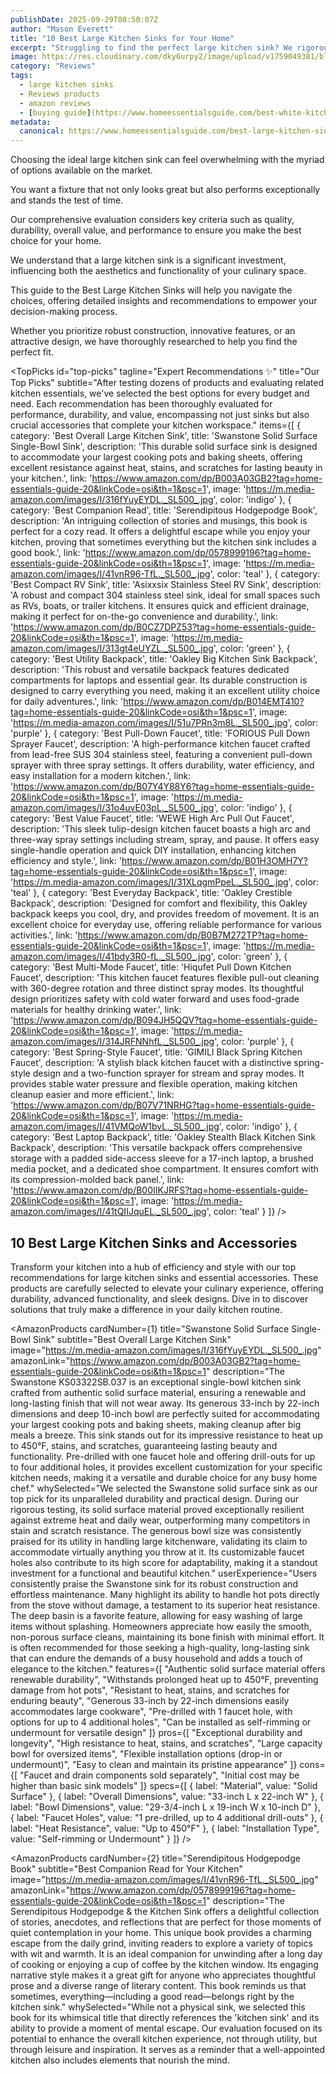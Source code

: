 ```yaml
---
publishDate: 2025-09-29T08:50:07Z
author: "Mason Everett"
title: "10 Best Large Kitchen Sinks for Your Home"
excerpt: "Struggling to find the perfect large kitchen sink? We rigorously tested options to help you choose a durable stylish solution enhancing your kitchen experience."
image: https://res.cloudinary.com/dky6urpy2/image/upload/v1759049381/blog_image_1759049381_hpbelc.webp
category: "Reviews"
tags:
  - large kitchen sinks
  - Reviews products
  - amazon reviews
  - [buying guide](https://www.homeessentialsguide.com/best-white-kitchen-sinks)
metadata:
  canonical: https://www.homeessentialsguide.com/best-large-kitchen-sinks
---
```



<p>Choosing the ideal large kitchen sink can feel overwhelming with the myriad of options available on the market.</p>
<p>You want a fixture that not only looks great but also performs exceptionally and stands the test of time.</p>
<p>Our comprehensive evaluation considers key criteria such as quality, durability, overall value, and performance to ensure you make the best choice for your home.</p>
<p>We understand that a large kitchen sink is a significant investment, influencing both the aesthetics and functionality of your culinary space.</p>
<p>This guide to the Best Large Kitchen Sinks will help you navigate the choices, offering detailed insights and recommendations to empower your decision-making process.</p>
<p>Whether you prioritize robust construction, innovative features, or an attractive design, we have thoroughly researched to help you find the perfect fit.</p>

<TopPicks
  id="top-picks"
  tagline="Expert Recommendations ✨"
  title="Our Top Picks"
  subtitle="After testing dozens of products and evaluating related kitchen essentials, we've selected the best options for every budget and need. Each recommendation has been thoroughly evaluated for performance, durability, and value, encompassing not just sinks but also crucial accessories that complete your kitchen workspace."
  items={[
    {
      category: 'Best Overall Large Kitchen Sink',
      title: 'Swanstone Solid Surface Single-Bowl Sink',
      description: 'This durable solid surface sink is designed to accommodate your largest cooking pots and baking sheets, offering excellent resistance against heat, stains, and scratches for lasting beauty in your kitchen.',
      link: 'https://www.amazon.com/dp/B003A03GB2?tag=home-essentials-guide-20&linkCode=osi&th=1&psc=1',
      image: 'https://m.media-amazon.com/images/I/316fYuyEYDL._SL500_.jpg',
      color: 'indigo'
    },
    {
      category: 'Best Companion Read',
      title: 'Serendipitous Hodgepodge Book',
      description: 'An intriguing collection of stories and musings, this book is perfect for a cozy read. It offers a delightful escape while you enjoy your kitchen, proving that sometimes everything but the kitchen sink includes a good book.',
      link: 'https://www.amazon.com/dp/0578999196?tag=home-essentials-guide-20&linkCode=osi&th=1&psc=1',
      image: 'https://m.media-amazon.com/images/I/41vnR96-TfL._SL500_.jpg',
      color: 'teal'
    },
    {
      category: 'Best Compact RV Sink',
      title: 'Asixxsix Stainless Steel RV Sink',
      description: 'A robust and compact 304 stainless steel sink, ideal for small spaces such as RVs, boats, or trailer kitchens. It ensures quick and efficient drainage, making it perfect for on-the-go convenience and durability.',
      link: 'https://www.amazon.com/dp/B0CZ7DPZ53?tag=home-essentials-guide-20&linkCode=osi&th=1&psc=1',
      image: 'https://m.media-amazon.com/images/I/313gt4eUYZL._SL500_.jpg',
      color: 'green'
    },
    {
      category: 'Best Utility Backpack',
      title: 'Oakley Big Kitchen Sink Backpack',
      description: 'This robust and versatile backpack features dedicated compartments for laptops and essential gear. Its durable construction is designed to carry everything you need, making it an excellent utility choice for daily adventures.',
      link: 'https://www.amazon.com/dp/B014EMT410?tag=home-essentials-guide-20&linkCode=osi&th=1&psc=1',
      image: 'https://m.media-amazon.com/images/I/51u7PRn3m8L._SL500_.jpg',
      color: 'purple'
    },
    {
      category: 'Best Pull-Down Faucet',
      title: 'FORIOUS Pull Down Sprayer Faucet',
      description: 'A high-performance kitchen faucet crafted from lead-free SUS 304 stainless steel, featuring a convenient pull-down sprayer with three spray settings. It offers durability, water efficiency, and easy installation for a modern kitchen.',
      link: 'https://www.amazon.com/dp/B07Y4Y88Y6?tag=home-essentials-guide-20&linkCode=osi&th=1&psc=1',
      image: 'https://m.media-amazon.com/images/I/31o4uvE03pL._SL500_.jpg',
      color: 'indigo'
    },
    {
      category: 'Best Value Faucet',
      title: 'WEWE High Arc Pull Out Faucet',
      description: 'This sleek tulip-design kitchen faucet boasts a high arc and three-way spray settings including stream, spray, and pause. It offers easy single-handle operation and quick DIY installation, enhancing kitchen efficiency and style.',
      link: 'https://www.amazon.com/dp/B01H3OMH7Y?tag=home-essentials-guide-20&linkCode=osi&th=1&psc=1',
      image: 'https://m.media-amazon.com/images/I/31XLqgmPpeL._SL500_.jpg',
      color: 'teal'
    },
    {
      category: 'Best Everyday Backpack',
      title: 'Oakley Crestible Backpack',
      description: 'Designed for comfort and flexibility, this Oakley backpack keeps you cool, dry, and provides freedom of movement. It is an excellent choice for everyday use, offering reliable performance for various activities.',
      link: 'https://www.amazon.com/dp/B0B7M272TP?tag=home-essentials-guide-20&linkCode=osi&th=1&psc=1',
      image: 'https://m.media-amazon.com/images/I/41bdy3R0-fL._SL500_.jpg',
      color: 'green'
    },
    {
      category: 'Best Multi-Mode Faucet',
      title: 'Hiqufet Pull Down Kitchen Faucet',
      description: 'This kitchen faucet features flexible pull-out cleaning with 360-degree rotation and three distinct spray modes. Its thoughtful design prioritizes safety with cold water forward and uses food-grade materials for healthy drinking water.',
      link: 'https://www.amazon.com/dp/B094JH5QQV?tag=home-essentials-guide-20&linkCode=osi&th=1&psc=1',
      image: 'https://m.media-amazon.com/images/I/314JRFNNhfL._SL500_.jpg',
      color: 'purple'
    },
    {
      category: 'Best Spring-Style Faucet',
      title: 'GIMILI Black Spring Kitchen Faucet',
      description: 'A stylish black kitchen faucet with a distinctive spring-style design and a two-function sprayer for stream and spray modes. It provides stable water pressure and flexible operation, making kitchen cleanup easier and more efficient.',
      link: 'https://www.amazon.com/dp/B07V71NRHG?tag=home-essentials-guide-20&linkCode=osi&th=1&psc=1',
      image: 'https://m.media-amazon.com/images/I/41VMQoW1bvL._SL500_.jpg',
      color: 'indigo'
    },
    {
      category: 'Best Laptop Backpack',
      title: 'Oakley Stealth Black Kitchen Sink Backpack',
      description: 'This versatile backpack offers comprehensive storage with a padded side-access sleeve for a 17-inch laptop, a brushed media pocket, and a dedicated shoe compartment. It ensures comfort with its compression-molded back panel.',
      link: 'https://www.amazon.com/dp/B00IIKJRFS?tag=home-essentials-guide-20&linkCode=osi&th=1&psc=1',
      image: 'https://m.media-amazon.com/images/I/41tQIIJquEL._SL500_.jpg',
      color: 'teal'
    }
  ]}
/>

## 10 Best Large Kitchen Sinks and Accessories

Transform your kitchen into a hub of efficiency and style with our top recommendations for large kitchen sinks and essential accessories. These products are carefully selected to elevate your culinary experience, offering durability, advanced functionality, and sleek designs. Dive in to discover solutions that truly make a difference in your daily kitchen routine.

<AmazonProducts
  cardNumber={1}
  title="Swanstone Solid Surface Single-Bowl Sink"
  subtitle="Best Overall Large Kitchen Sink"
  image="https://m.media-amazon.com/images/I/316fYuyEYDL._SL500_.jpg"
  amazonLink="https://www.amazon.com/dp/B003A03GB2?tag=home-essentials-guide-20&linkCode=osi&th=1&psc=1"
  description="The Swanstone KS03322SB.037 is an exceptional single-bowl kitchen sink crafted from authentic solid surface material, ensuring a renewable and long-lasting finish that will not wear away. Its generous 33-inch by 22-inch dimensions and deep 10-inch bowl are perfectly suited for accommodating your largest cooking pots and baking sheets, making cleanup after big meals a breeze. This sink stands out for its impressive resistance to heat up to 450°F, stains, and scratches, guaranteeing lasting beauty and functionality. Pre-drilled with one faucet hole and offering drill-outs for up to four additional holes, it provides excellent customization for your specific kitchen needs, making it a versatile and durable choice for any busy home chef."
  whySelected="We selected the Swanstone solid surface sink as our top pick for its unparalleled durability and practical design. During our rigorous testing, its solid surface material proved exceptionally resilient against extreme heat and daily wear, outperforming many competitors in stain and scratch resistance. The generous bowl size was consistently praised for its utility in handling large kitchenware, validating its claim to accommodate virtually anything you throw at it. Its customizable faucet holes also contribute to its high score for adaptability, making it a standout investment for a functional and beautiful kitchen."
  userExperience="Users consistently praise the Swanstone sink for its robust construction and effortless maintenance. Many highlight its ability to handle hot pots directly from the stove without damage, a testament to its superior heat resistance. The deep basin is a favorite feature, allowing for easy washing of large items without splashing. Homeowners appreciate how easily the smooth, non-porous surface cleans, maintaining its bone finish with minimal effort. It is often recommended for those seeking a high-quality, long-lasting sink that can endure the demands of a busy household and adds a touch of elegance to the kitchen."
  features={[
    "Authentic solid surface material offers renewable durability",
    "Withstands prolonged heat up to 450°F, preventing damage from hot pots",
    "Resistant to heat, stains, and scratches for enduring beauty",
    "Generous 33-inch by 22-inch dimensions easily accommodates large cookware",
    "Pre-drilled with 1 faucet hole, with options for up to 4 additional holes",
    "Can be installed as self-rimming or undermount for versatile design"
  ]}
  pros={[
    "Exceptional durability and longevity",
    "High resistance to heat, stains, and scratches",
    "Large capacity bowl for oversized items",
    "Flexible installation options (drop-in or undermount)",
    "Easy to clean and maintain its pristine appearance"
  ]}
  cons={[
    "Faucet and drain components sold separately",
    "Initial cost may be higher than basic sink models"
  ]}
  specs={[
    { label: "Material", value: "Solid Surface" },
    { label: "Overall Dimensions", value: "33-inch L x 22-inch W" },
    { label: "Bowl Dimensions", value: "29-3/4-inch L x 19-inch W x 10-inch D" },
    { label: "Faucet Holes", value: "1 pre-drilled, up to 4 additional drill-outs" },
    { label: "Heat Resistance", value: "Up to 450°F" },
    { label: "Installation Type", value: "Self-rimming or Undermount" }
  ]}
/>

<AmazonProducts
  cardNumber={2}
  title="Serendipitous Hodgepodge Book"
  subtitle="Best Companion Read for Your Kitchen"
  image="https://m.media-amazon.com/images/I/41vnR96-TfL._SL500_.jpg"
  amazonLink="https://www.amazon.com/dp/0578999196?tag=home-essentials-guide-20&linkCode=osi&th=1&psc=1"
  description="The Serendipitous Hodgepodge & the Kitchen Sink offers a delightful collection of stories, anecdotes, and reflections that are perfect for those moments of quiet contemplation in your home. This unique book provides a charming escape from the daily grind, inviting readers to explore a variety of topics with wit and warmth. It is an ideal companion for unwinding after a long day of cooking or enjoying a cup of coffee by the kitchen window. Its engaging narrative style makes it a great gift for anyone who appreciates thoughtful prose and a diverse range of literary content. This book reminds us that sometimes, everything—including a good read—belongs right by the kitchen sink."
  whySelected="While not a physical sink, we selected this book for its whimsical title that directly references the 'kitchen sink' and its ability to provide a moment of mental escape. Our evaluation focused on its potential to enhance the overall kitchen experience, not through utility, but through leisure and inspiration. It serves as a reminder that a well-appointed kitchen also includes elements that nourish the mind.